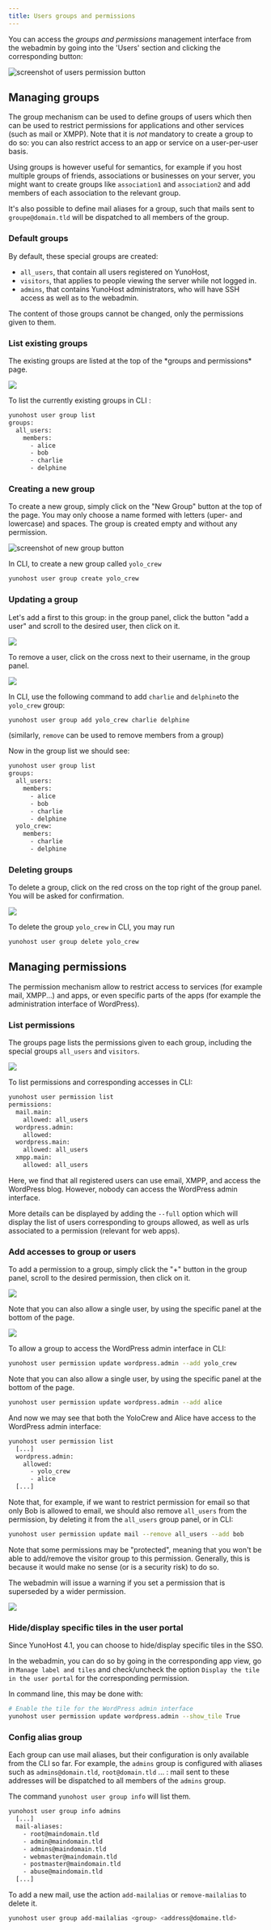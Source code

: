 ```yaml
---
title: Users groups and permissions
---
```



You can access the *groups and permissions* management interface from the webadmin
by going into the 'Users' section and clicking the corresponding button:

![screenshot of users permission button](/img/button_to_go_to_permission_interface.png)

## Managing groups

The group mechanism can be used to define groups of users which then can be used to restrict permissions for applications and other services (such as mail or XMPP). Note that it is *not* mandatory to create a group to do so: you can also restrict access to an app or service on a user-per-user basis.

Using groups is however useful for semantics, for example if you host multiple groups of friends, associations or businesses on your server, you might want to create groups like `association1` and `association2` and add members of each association to the relevant group.

It's also possible to define mail aliases for a group, such that mails sent to `groupe@domain.tld` will be dispatched to all members of the group.

### Default groups

By default, these special groups are created:

- `all_users`, that contain all users registered on YunoHost,
- `visitors`, that applies to people viewing the server while not logged in.
- `admins`, that contains YunoHost administrators, who will have SSH access as well as to the webadmin.

The content of those groups cannot be changed, only the permissions given to them.

### List existing groups

<Tabs groupId="admin-commands">
<TabItem value="web" label="From the web interface">
The existing groups are listed at the top of the *groups and permissions* page.

![](/img/groups_default-groups.png)

</TabItem>
<TabItem value="cli" label="From the command line">

To list the currently existing groups in CLI :

```bash
yunohost user group list
groups:
  all_users:
    members:
      - alice
      - bob
      - charlie
      - delphine
```

</TabItem>
</Tabs>

### Creating a new group

<Tabs groupId="admin-commands">
<TabItem value="web" label="From the web interface">

To create a new group, simply click on the "New Group" button at the top of the page. You may only choose a name formed with letters (uper- and lowercase) and spaces. The group is created empty and without any permission.

![screenshot of new group button](/img/groups_button-new-group.png)

</TabItem>
<TabItem value="cli" label="From the command line">

In CLI, to create a new group called `yolo_crew`

```bash
yunohost user group create yolo_crew
```

</TabItem>
</Tabs>

### Updating a group

<Tabs groupId="admin-commands">
<TabItem value="web" label="From the web interface">

Let's add a first to this group: in the group panel, click the button "add a user" and scroll to the desired user, then click on it.

![](/img/groups_button-add-user.png)

To remove a user, click on the cross next to their username, in the group panel.

![](/img/groups_button-remove-user.png)

</TabItem>
<TabItem value="cli" label="From the command line">

In CLI, use the following command to add `charlie` and `delphine`to the `yolo_crew` group:

```bash
yunohost user group add yolo_crew charlie delphine
```

(similarly, `remove` can be used to remove members from a group)

Now in the group list we should see:

```bash
yunohost user group list
groups:
  all_users:
    members:
      - alice
      - bob
      - charlie
      - delphine
  yolo_crew:
    members:
      - charlie
      - delphine
```

</TabItem>
</Tabs>

### Deleting groups

<Tabs groupId="admin-commands">
<TabItem value="web" label="From the web interface">

To delete a group, click on the red cross on the top right of the group panel. You will be asked for confirmation.

![](/img/groups_button-delete-group.png)

</TabItem>
<TabItem value="cli" label="From the command line">

To delete the group `yolo_crew` in CLI, you may run

```bash
yunohost user group delete yolo_crew
```

</TabItem>
</Tabs>

## Managing permissions

The permission mechanism allow to restrict access to services (for example mail, XMPP...) and apps, or even specific parts of the apps (for example the administration interface of WordPress).

### List permissions

<Tabs groupId="admin-commands">
<TabItem value="web" label="From the web interface">

The groups page lists the permissions given to each group, including the special groups `all_users` and `visitors`.

![](/img/groups_default-with-permissions.png)

</TabItem>
<TabItem value="cli" label="From the command line">

To list permissions and corresponding accesses in CLI:

```bash
yunohost user permission list
permissions:
  mail.main:
    allowed: all_users
  wordpress.admin:
    allowed:
  wordpress.main:
    allowed: all_users
  xmpp.main:
    allowed: all_users
```

Here, we find that all registered users can use email, XMPP, and access the WordPress blog. However, nobody can access the WordPress admin interface.

More details can be displayed by adding the `--full` option which will display the list of users corresponding to groups allowed, as well as urls associated to a permission (relevant for web apps).

</TabItem>
</Tabs>

### Add accesses to group or users

<Tabs groupId="admin-commands">
<TabItem value="web" label="From the web interface">

To add a permission to a group, simply click the "+" button in the group panel, scroll to the desired permission, then click on it.

![](/img/groups_add-permission-group.png)

Note that you can also allow a single user, by using the specific panel at the bottom of the page.

![](/img/groups_add-permission-user.png)

</TabItem>
<TabItem value="cli" label="From the command line">

To allow a group to access the WordPress admin interface in CLI:

```bash
yunohost user permission update wordpress.admin --add yolo_crew
```

Note that you can also allow a single user, by using the specific panel at the bottom of the page.

```bash
yunohost user permission update wordpress.admin --add alice
```

And now we may see that both the YoloCrew and Alice have access to the WordPress admin interface:

```bash
yunohost user permission list
  [...]
  wordpress.admin:
    allowed:
      - yolo_crew
      - alice
  [...]
```

Note that, for example, if we want to restrict permission for email so that only Bob is allowed to email, we should also remove `all_users` from the permission, by deleting it from the `all_users` group panel, or in CLI:

```bash
yunohost user permission update mail --remove all_users --add bob
```

</TabItem>
</Tabs>

Note that some permissions may be "protected", meaning that you won't be able to add/remove the visitor group to this permission. Generally, this is because it would make no sense (or is a security risk) to do so.

The webadmin will issue a warning if you set a permission that is superseded by a wider permission.

![](/img/groups_alerte-permission.png)

### Hide/display specific tiles in the user portal

Since YunoHost 4.1, you can choose to hide/display specific tiles in the SSO.

<Tabs groupId="admin-commands">
<TabItem value="web" label="From the web interface">

In the webadmin, you can do so by going in the corresponding app view, go in `Manage label and tiles` and check/uncheck the option `Display the tile in the user portal` for the corresponding permission.

</TabItem>
<TabItem value="cli" label="From the command line">

In command line, this may be done with:

```bash
# Enable the tile for the WordPress admin interface
yunohost user permission update wordpress.admin --show_tile True
```

</TabItem>
</Tabs>

### Config alias group

Each group can use mail aliases, but their configuration is only available from the CLI so far. For example, the `admins` group is configured with aliases such as `admins@domain.tld`, `root@domain.tld` ... : mail sent to these addresses will be dispatched to all members of the `admins` group.

The command `yunohost user group info` will list them.

```bash
yunohost user group info admins
  [...]
  mail-aliases:
    - root@maindomain.tld
    - admin@maindomain.tld
    - admins@maindomain.tld
    - webmaster@maindomain.tld
    - postmaster@maindomain.tld
    - abuse@maindomain.tld
  [...]
```

To add a new mail, use the action `add-mailalias` or `remove-mailalias` to delete it.

```bash
yunohost user group add-mailalias <group> <address@domaine.tld>
```
